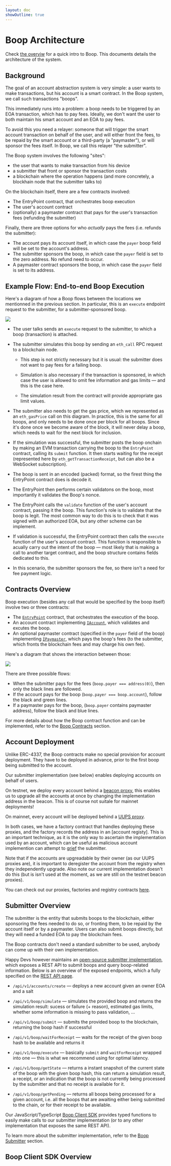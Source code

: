 ```yaml
---
layout: doc
showOutline: true
---
```


# Boop Architecture

Check [the overviw](/index) for a quick intro to Boop. This documents details the architecture of the system.

## Background

The goal of an account abstraction system is very simple: a user wants to make transactions,
but his account is a smart contract. In the Boop system, we call such transactions "boops".

This immediately runs into a problem: a boop needs to be triggered by an EOA transaction, which has to pay fees.
Ideally, we don't want the user to both maintain his smart account and an EOA to pay fees.

To avoid this you need a relayer: someone that will trigger the smart account transaction on behalf of the user, and
will either front the fees, to be repaid by the smart account or a third-party (a "paymaster"), or will sponsor the fees
itself. In Boop, we call this relayer "the submitter".

The Boop system involves the following "sites":

- the user that wants to make transaction from his device
- a submitter that front or sponsor the transaction costs
- a blockchain where the operation happens (and more concretely, a blockhain node that the submitter talks to)

On the blockchain itself, there are a few contracts involved:

- The EntryPoint contract, that orchestrates boop execution
- The user's account contract
- (optionally) a paymaster contract that pays for the user's transaction fees (refunding the submitter)

Finally, there are three options for who *actually* pays the fees (i.e. refunds the submitter):
- The account pays its account itself, in which case the `payer` boop field will be set to the account's address.
- The submitter sponsors the boop, in which case the `payer` field is set to the zero address. No refund need to occur.
- A paymaster contract sponsors the boop, in which case the `payer` field is set to its address.

## Example Flow: End-to-end Boop Execution

Here's a diagram of how a Boop flows between the locations we mentionned in the previous section.
In particular, this is an `execute` endpoint request to the submitter, for a submitter-sponsored boop.

![](/boop-execute.png)

- The user talks sends an `execute` request to the submitter, to which a boop (transaction) is attached.

- The submitter simulates this boop by sending an `eth_call` RPC request to a blockchain node.

    - This step is not strictly necessary but it is usual: the submitter does not want to pay fees for a failing boop.

    - Simulation is also necessary if the transaction is sponsored, in which case the user is allowed to omit fee
      information and gas limits — and this is the case here.

    - The simulation result from the contract will provide appropriate gas limit values.

- The submitter also needs to get the gas price, which we represented as an `eth_gasPrice` call on this diagram.
  In practice, this is the same for all boops, and only needs to be done once per block for all boops. Since it's done
  once we become aware of the block, it will never delay a boop, which needs to wait for the next block for inclusion.

- If the simulation was successful, the submitter posts the boop onchain by making an EVM transaction carrying the boop
  to the `EntryPoint` contract, calling its `submit` function. It then starts waiting for the receipt (represented here
  by `eth_getTransactionReceipt`, but can also be a WebSocket subscription).

- The boop is sent in an encoded (packed) format, so the firest thing the EntryPoint contract does is decode it.

- The EntryPoint then performs certain validatons on the boop, most importantly it validates the Boop's nonce.

- The EntryPoint calls the `validate` function of the user's account contract, passing it the boop. This function's role
  is to validate that the boop is legit. The most common way to do this is to check that it was signed with an
  authorized EOA, but any other scheme can be implement.

- If validation is successful, the EntryPoint contract then calls the `execute` function of the user's account contract.
  This function is responsible to acually carry out the intent of the boop — most likely that is making a call to
  another target contract, and the boop structure contains fields dedicated to this.

- In this scenario, the submitter sponsors the fee, so there isn't a need for fee payment logic.

## Contracts Overview

Boop execution (besides any call that would be specified by the boop itself) involve two or three contracts:

- The [`EntryPoint`] contract, that orchestrates the execution of the boop.
- An account contract implementing [`IAccount`], which validates and excutes the boop.
- An optional paymaster contract (specified in the `payer` field of the boop) implementing [`IPaymaster`], which pays
  the boop's fees (to the submitter, which fronts the blockchain fees and may charge his own fee).

[`EntryPoint`]: https://github.com/HappyChainDevs/happychain/blob/master/contracts/src/boop/core/EntryPoint.sol
[`IAccount`]: https://github.com/HappyChainDevs/happychain/blob/master/contracts/src/boop/interfaces/IAccount.sol
[`IPaymaster`]: https://github.com/HappyChainDevs/happychain/blob/master/contracts/src/boop/interfaces/IPaymaster.sol

Here's a diagram that shows the interaction between those:

![](/contracts-overview.png)

There are three possible flows:

- When the submitter pays for the fees (`boop.payer === address(0)`), then only the black lines are followed.
- If the account pays for the boop (`boop.payer === boop.account`), follow the black and green lines.
- If a paymaster pays for the boop, (`boop.payer` contains paymaster address), follow the black and blue lines.

For more details about how the Boop contract function and can be implemented, refer to the [Boop
Contracts](/boop/contracts) section.

## Account Deployment

Unlike ERC-4337, the Boop contracts make no special provision for account deployment. They have to be deployed in
advance, prior to the first boop being submitted to the account.

Our submitter implementation (see below) enables deploying accounts on behalf of users.

On testnet, we deploy every account behind a [beacon proxy], this enables us to upgrade all the accounts at once by
changing the implementation address in the beacon. This is of course not suitale for mainnet deployments!

On mainnet, every account will be deployed behind a [UUPS proxy].

In both cases, we have a factory contract that handles deploying these proxies, and the factory records the address in
an [account registy]. This is an important technique, as it is the only way to ascertain the implementation used by an
account, which can be useful as malicious account implemention can attempt to [grief] the submitter.

[grief]: /boop/submitter#griefing-protection

Note that if the accounts are upgreadable by their owner (as our UUPS proxies are), it is important to deregister the
account from the registry when they independently upgrade. Also note our current implementation doesn't do this (but is
isn't used at the moment, as we are still on the testnet beacon proxies).

You can check out our proxies, factories and registry contracts [here][deployment-contracts].

[beacon proxy]: https://www.rareskills.io/post/beacon-proxy
[UUPS proxy]: https://eip.tools/eip/1822
[account registry]: https://github.com/HappyChainDevs/happychain/blob/master/contracts/src/boop/happychain/HappyAccountRegistry.sol
[deployment-contracts]: https://github.com/HappyChainDevs/happychain/tree/master/contracts/src/boop/happychain

## Submitter Overview

The submitter is the entity that submits boops to the blockchain, either sponsoring the fees needed to do so, or
fronting them, to be repaid by the account itself or by a paymaster. Users can also submit boops directly, but they will
need a funded EOA to pay the blockchain fees.

The Boop contracts don't need a standard submitter to be used, anybody can come up with their own implementation.

Happy Devs however maintains an [open-source submitter implementation][submitter], which exposes a REST API to
submit boops and query boop-related information. Below is an overview of the exposed endpoints, which a fully specified
on the [REST API page](/boop/rest).

[submitter]: https://github.com/HappyChainDevs/happychain/tree/master/apps/submitter

- `/api/v1/accounts/create` — deploys a new account given an owner EOA and a salt

- `/api/v1/boop/simulate` — simulates the provided boop and returns the simulation result: sucess or failure (+ reason),
  estimated gas limits, whether some information is missing to pass validation, ...

- `/api/v1/boop/submit` — submits the provided boop to the blockchain, returning the boop hash if successful

- `/api/v1/boop/waitForReceipt` — waits for the receipt of the given boop hash to be available and returns it

- `/api/v1/boop/execute` — basically `submit` and `waitForReceipt` wrapped into one — this is what we recommend using
  for optimal latency.

- `/api/v1/boop/getState` — returns a instant snapshot of the current state of the boop with the given boop hash, this
  can return a simulation result, a receipt, or an indication that the boop is not currently being processed by the
  submitter and that no receipt is available for it.

- `/api/v1/boop/getPending` — returns all boops being processed for a given account, i.e. all the boops that are
  awaiting either being submitted to the chain, or for their receipt to be available.

Our JavaScript/TypeScript [Boop Client SDK](/boop/sdk) provides typed functions to easily make calls to our submitter
implementation (or to any other implementation that exposes the same REST API).

To learn more about the submitter implementation, refer to the [Boop Submitter](/boop/submitter) section.

## Boop Client SDK Overview
